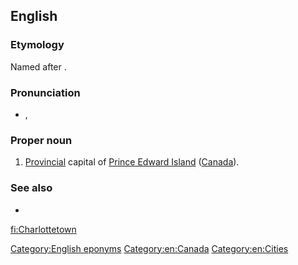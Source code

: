 ==English==

===Etymology===
Named after {{w|Queen Charlotte}}. 

===Pronunciation===
* {{IPA|/ˈʃɑɹlɪtaʊn/}}, {{X-SAMPA|/"SArlItaUn/}}

===Proper noun===
{{en-proper noun|head=[[Charlotte]][[town]]}}

# [[provincial|Provincial]] capital of [[Prince Edward Island]] ([[Canada]]).

===See also===
* {{pedia}}

[[Category:English eponyms]]
[[Category:en:Canada]]
[[Category:en:Cities]]

[[fi:Charlottetown]]